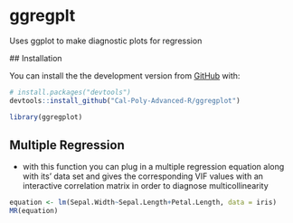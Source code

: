 # ggregplt
 Uses ggplot to make diagnostic plots for regression
 
 ## Installation

You can install the the development version from [GitHub](https://github.com/) with:

``` r
# install.packages("devtools")
devtools::install_github("Cal-Poly-Advanced-R/ggregplot")
```

```r
library(ggregplot)
```

## Multiple Regression 
* with this function you can plug in a multiple regression equation along with its' data set and gives the corresponding VIF values with an interactive correlation matrix in order to diagnose multicollinearity

```r

equation <- lm(Sepal.Width~Sepal.Length+Petal.Length, data = iris)
MR(equation)
```
